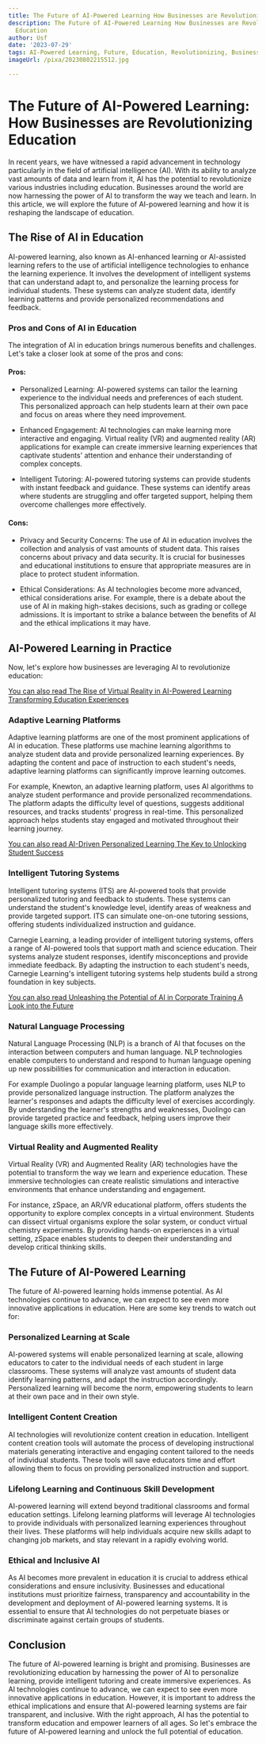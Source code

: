 ```yaml
---
title: The Future of AI-Powered Learning How Businesses are Revolutionizing Education
description: The Future of AI-Powered Learning How Businesses are Revolutionizing
  Education
author: Usf
date: '2023-07-29'
tags: AI-Powered Learning, Future, Education, Revolutionizing, Businesses
imageUrl: /pixa/20230802215512.jpg

---
```

# The Future of AI-Powered Learning: How Businesses are Revolutionizing Education

In recent years,  we have witnessed a rapid advancement in technology particularly  in the field of artificial intelligence (AI). With its ability to analyze vast amounts of data and learn from it, AI has the potential to revolutionize various industries including education. Businesses  around the world are now harnessing the power of  AI to  transform the way we teach and learn. In this article, we will explore the future of AI-powered learning and how it is reshaping the landscape of education.

##  The Rise of AI in Education

AI-powered learning, also known as  AI-enhanced learning or AI-assisted learning refers to the use of artificial intelligence technologies to enhance the learning experience. It involves the development  of intelligent systems that can understand adapt to,  and  personalize the learning process for individual students.  These systems can analyze student data, identify learning  patterns and provide personalized recommendations and feedback.

### Pros and Cons of AI in Education

The integration of AI in education brings numerous benefits and challenges. Let's take  a closer look at some of the pros and cons:

#### Pros:

- Personalized Learning: AI-powered systems can tailor the learning experience to the individual needs and preferences of each student. This personalized approach can help students learn at their own pace and focus on areas where they need  improvement.

- Enhanced Engagement: AI technologies can make learning more interactive and engaging. Virtual  reality (VR) and augmented reality  (AR) applications  for example can create immersive learning experiences that captivate students' attention and enhance their understanding of complex concepts.

- Intelligent Tutoring:  AI-powered tutoring systems can  provide students with instant feedback and guidance. These systems can identify areas where students are struggling and  offer targeted support, helping them  overcome challenges more effectively.

#### Cons:

- Privacy and Security Concerns: The use of AI in education involves the collection and analysis of vast amounts of student data. This raises concerns  about privacy and data security. It is crucial for  businesses and educational institutions to ensure that appropriate measures are in place to protect student information.

-  Ethical Considerations: As AI technologies become  more advanced, ethical  considerations arise. For example, there is  a debate about the use of AI  in  making high-stakes decisions, such as grading or college admissions.  It is important to strike a balance between the benefits of AI  and the  ethical  implications it may have.

##  AI-Powered Learning in Practice

Now, let's explore how businesses are leveraging AI to revolutionize education:

[You can also read The Rise of Virtual Reality in AI-Powered Learning  Transforming Education Experiences](The%20Rise%20of%20Virtual%20Reality%20in%20AI-Powered%20Learning%20Transforming%20Education%20Experiences)


### Adaptive Learning Platforms

Adaptive learning platforms  are one of the most prominent applications of AI in education. These platforms  use machine learning algorithms to analyze  student data and provide personalized learning experiences. By adapting the content and pace of instruction to  each student's needs, adaptive learning  platforms can significantly improve  learning outcomes.

For example,  Knewton, an adaptive  learning  platform, uses AI algorithms to  analyze student performance and provide  personalized recommendations. The  platform adapts the difficulty level of questions, suggests additional resources, and tracks students' progress in real-time. This personalized approach helps students stay engaged and motivated throughout their learning journey.

[You can also  read  AI-Driven Personalized  Learning The  Key to Unlocking Student Success](AI-Driven%20Personalized%20Learning%20The%20Key%20to%20Unlocking%20Student%20Success)


### Intelligent Tutoring  Systems

Intelligent tutoring systems (ITS) are AI-powered tools  that provide personalized tutoring and feedback to students. These systems can understand the  student's knowledge level, identify  areas of weakness and provide targeted support. ITS can simulate one-on-one tutoring sessions, offering students individualized instruction and guidance.

Carnegie Learning, a leading provider of intelligent tutoring systems, offers a range of AI-powered tools that support math and science education. Their systems analyze student responses, identify misconceptions and provide immediate feedback. By adapting the instruction to each student's needs, Carnegie Learning's intelligent tutoring systems help  students build a strong foundation in key subjects.

[You can also read Unleashing the Potential  of AI in  Corporate Training A  Look into the Future](Unleashing%20the%20Potential%20of%20AI%20in%20Corporate%20Training%20A%20Look%20into%20the%20Future)


### Natural Language Processing

Natural Language Processing (NLP) is a branch of AI that focuses on the interaction between computers and human language. NLP technologies enable computers to understand and respond to  human language opening  up new possibilities  for communication  and interaction  in education.

For example Duolingo a popular language learning  platform,  uses NLP to provide personalized language instruction. The platform analyzes  the learner's responses and adapts the difficulty level  of exercises accordingly. By understanding the learner's strengths and weaknesses, Duolingo can provide  targeted practice and feedback, helping users improve their language skills more effectively.

###  Virtual  Reality and Augmented Reality

Virtual Reality (VR) and  Augmented Reality (AR) technologies have the potential to transform the way  we learn and experience education. These immersive technologies can create realistic simulations and interactive environments that enhance understanding and engagement.

For instance, zSpace, an AR/VR educational platform, offers  students the opportunity to explore complex concepts in a virtual environment. Students can dissect virtual organisms explore the solar system, or conduct virtual chemistry experiments. By providing hands-on experiences in a virtual setting, zSpace enables students to deepen their understanding and develop critical thinking skills.

## The Future of AI-Powered Learning

The future of AI-powered learning holds immense potential. As AI technologies  continue to  advance, we can expect to see even more innovative applications in education.  Here are some key trends  to watch out for:

### Personalized Learning  at Scale

AI-powered  systems will enable personalized  learning at scale, allowing educators to cater to the individual needs of each  student in large classrooms. These systems will analyze  vast amounts of student data identify learning patterns, and adapt the instruction accordingly. Personalized learning  will become the norm, empowering students to learn at  their  own pace and in  their  own style.

### Intelligent Content Creation

AI technologies will revolutionize content creation in education. Intelligent content creation tools will automate the process of  developing instructional materials generating interactive and engaging content  tailored to the needs of individual students.  These tools will save  educators time and effort allowing them to focus on providing personalized instruction and support.

### Lifelong Learning  and  Continuous Skill Development

AI-powered learning will extend beyond traditional classrooms and formal education settings. Lifelong learning platforms will leverage AI technologies to provide individuals with personalized learning experiences throughout their lives. These platforms will help individuals acquire new skills adapt to changing job  markets, and stay relevant in a rapidly evolving world.

### Ethical and Inclusive AI

As AI becomes more prevalent in education it is  crucial to address ethical  considerations and ensure inclusivity. Businesses and educational institutions must prioritize fairness, transparency and accountability in the development and deployment of AI-powered learning systems. It  is essential to ensure  that AI technologies do not perpetuate biases or discriminate against certain groups of  students.

##  Conclusion

The future of AI-powered learning is bright and promising.  Businesses are revolutionizing education by harnessing the power of AI to personalize learning,  provide  intelligent tutoring and create immersive experiences.  As AI technologies continue to  advance,  we can expect  to see even more innovative  applications  in education. However,  it is important to address  the ethical implications  and ensure that AI-powered learning systems are fair transparent, and inclusive. With the right approach, AI has  the potential to transform education and empower  learners of all  ages. So let's embrace  the future of AI-powered  learning and unlock the full potential of education.